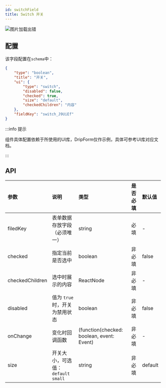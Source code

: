 ```yaml
---
id: switchField
title: Switch 开关
---
```



<img src='https://storage.360buyimg.com/imgtools/d16134741b-875e3ab0-4cf9-11ec-beba-01cc54c313fe.png' alt="图片加载出错"/>


## 配置
该字段配置在`schema`中：

```json title="schema" {12,13,14}
{
    "type": "boolean",
    "title": "开关",
    "ui": {
        "type": "switch",
        "disabled": false,
        "checked": true,
        "size": "default",
        "checkedChildren": "内容"
    },
    "fieldKey": "switch_J9UiEf"
}
```

:::info 提示

组件具体配置依赖于所使用的UI库，DripForm仅作示例，具体可参考UI库对应文档。

:::

## API
| 参数        | 说明     | 类型     |  是否必填 | 默认值 |
|:-----------|:--------------------------------------------------------------|:--------|:---|:---|
| filedKey      | 表单数据存放字段（必须唯一）| string   | 必填 | - |
| checked | 指定当前是否选中              | boolean | 非必填 | false |
| checkedChildren | 选中时展示的内容 | ReactNode | 非必填 | - |
| disabled      | 值为 `true` 时，开关为禁用状态 | boolean   | 非必填 | false |
| onChange      | 变化时回调函数 | (function(checked: boolean, event: Event)   |  非必填 | - |
| size | 开关大小，可选值：`default` `small`| string | 非必填 | default |


